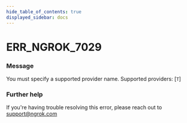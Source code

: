 ```yaml
---
hide_table_of_contents: true
displayed_sidebar: docs
---
```



# ERR_NGROK_7029

### Message

You must specify a supported provider name. Supported providers: [`T`]

<ErrorDetails error="err_ngrok_7029" />

### Further help

If you're having trouble resolving this error, please reach out to [support@ngrok.com](mailto:support@ngrok.com?subject=Help%20with%20ERR_NGROK_7029)
